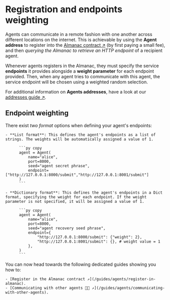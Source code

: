 # Registration and endpoints weighting

Agents can communicate in a remote fashion with one another across different locations on the internet. This is achievable by using the **Agent address** to register into the [Almanac contract ↗️](/guides/agents/register-in-almanac) (by first paying a small fee), and then _querying the Almanac to retrieve an HTTP endpoint_ of a recipient agent.

Whenever agents registers in the Almanac, they must specify the service **endpoints** it provides alongside a **weight parameter** for each endpoint provided. Then, when any agent tries to communicate with this agent, the service endpoint will be chosen using a weighted random selection.

For additional information on **Agents addresses**, have a look at our [addresses guide ↗️](/guides/agents/getting-uagent-address).

## Endpoint weighting

There exist _two format_ options when defining your agent's endpoints:

    - **List format**: This defines the agent's endpoints as a list of strings. The weights will be automatically assigned a value of 1.

          ```py copy
          agent = Agent(
              name="alice",
              port=8000,
              seed="agent secret phrase",
              endpoint=["http://127.0.0.1:8000/submit","http://127.0.0.1:8001/submit"]
          )
          ```

    - **Dictionary format**: This defines the agent's endpoints in a Dict format, specifying the weight for each endpoint. If the weight parameter is not specified, it will be assigned a value of 1.

          ```py copy
          agent = Agent(
              name="alice",
              port=8000,
              seed="agent recovery seed phrase",
              endpoint={
                  "http://127.0.0.1:8000/submit": {"weight": 2},
                  "http://127.0.0.1:8001/submit": {}, # weight value = 1
              },
          )
          ```

You can now head towards the following dedicated guides showing you how to:

    - [Register in the Almanac contract ↗️](/guides/agents/register-in-almanac).
    - [Communicating with other agents 📱🤖 ↗️](/guides/agents/communicating-with-other-agents).
